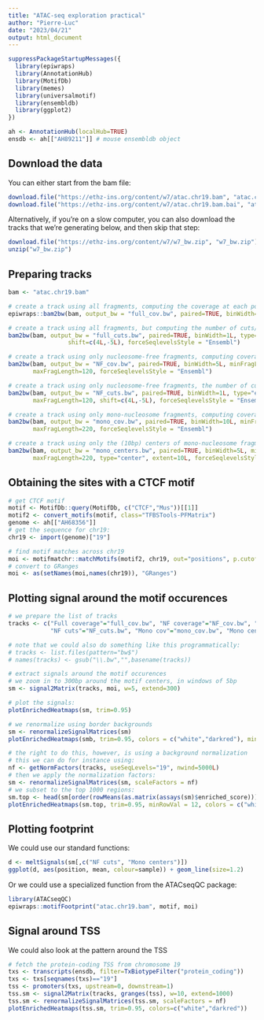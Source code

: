 ```yaml
---
title: "ATAC-seq exploration practical"
author: "Pierre-Luc"
date: "2023/04/21"
output: html_document
---
```


```r
suppressPackageStartupMessages({
  library(epiwraps)
  library(AnnotationHub)
  library(MotifDb)
  library(memes)
  library(universalmotif)
  library(ensembldb)
  library(ggplot2)
})

ah <- AnnotationHub(localHub=TRUE)
ensdb <- ah[["AH89211"]] # mouse ensembldb object
```


## Download the data

You can either start from the bam file:

```r
download.file("https://ethz-ins.org/content/w7/atac.chr19.bam", "atac.chr19.bam")
download.file("https://ethz-ins.org/content/w7/atac.chr19.bam.bai", "atac.chr19.bam.bai")
```

Alternatively, if you're on a slow computer, you can also download the tracks that we're generating below, and then skip that step:
```r
download.file("https://ethz-ins.org/content/w7/w7_bw.zip", "w7_bw.zip")
unzip("w7_bw.zip")
```


## Preparing tracks

```r
bam <- "atac.chr19.bam"

# create a track using all fragments, computing the coverage at each position (and force Ensembl naming)
epiwraps::bam2bw(bam, output_bw = "full_cov.bw", paired=TRUE, binWidth=10L, forceSeqlevelsStyle = "Ensembl")

# create a track using all fragments, but computing the number of cuts/insertion sites at each position
bam2bw(bam, output_bw = "full_cuts.bw", paired=TRUE, binWidth=1L, type="ends", 
                 shift=c(4L,-5L), forceSeqlevelsStyle = "Ensembl")

# create a track using only nucleosome-free fragments, computing coverage
bam2bw(bam, output_bw = "NF_cov.bw", paired=TRUE, binWidth=5L, minFragLength=30, 
       maxFragLength=120, forceSeqlevelsStyle = "Ensembl")

# create a track using only nucleosome-free fragments, the number of cuts/insertion sites at each position
bam2bw(bam, output_bw = "NF_cuts.bw", paired=TRUE, binWidth=1L, type="ends", extend=2L, minFragLength=30, 
       maxFragLength=120, shift=c(4L,-5L), forceSeqlevelsStyle = "Ensembl")

# create a track using only mono-nucleosome fragments, computing coverage
bam2bw(bam, output_bw = "mono_cov.bw", paired=TRUE, binWidth=10L, minFragLength=140,
       maxFragLength=220, forceSeqlevelsStyle = "Ensembl")

# create a track using only the (10bp) centers of mono-nucleosome fragments
bam2bw(bam, output_bw = "mono_centers.bw", paired=TRUE, binWidth=5L, minFragLength=140, shift=c(4L,-5L), 
       maxFragLength=220, type="center", extent=10L, forceSeqlevelsStyle = "Ensembl")
```


## Obtaining the sites with a CTCF motif

```r
# get CTCF motif
motif <- MotifDb::query(MotifDb, c("CTCF","Mus"))[[1]]
motif2 <- convert_motifs(motif, class="TFBSTools-PFMatrix")
genome <- ah[["AH68356"]]
# get the sequence for chr19:
chr19 <- import(genome)["19"]

# find motif matches across chr19
moi <- motifmatchr::matchMotifs(motif2, chr19, out="positions", p.cutoff=1e-5)[[1]]
# convert to GRanges
moi <- as(setNames(moi,names(chr19)), "GRanges")
```

## Plotting signal around the motif occurences

```r
# we prepare the list of tracks
tracks <- c("Full coverage"="full_cov.bw", "NF coverage"="NF_cov.bw", "All cuts"="full_cuts.bw",
            "NF cuts"="NF_cuts.bw", "Mono cov"="mono_cov.bw", "Mono centers"="mono_centers.bw")

# note that we could also do something like this programmatically:
# tracks <- list.files(pattern="bw$")
# names(tracks) <- gsub("\\.bw","",basename(tracks))

# extract signals around the motif occurences
# we zoom in to 300bp around the motif centers, in windows of 5bp
sm <- signal2Matrix(tracks, moi, w=5, extend=300)

# plot the signals:
plotEnrichedHeatmaps(sm, trim=0.95)

# we renormalize using border backgrounds
sm <- renormalizeSignalMatrices(sm)
plotEnrichedHeatmaps(smb, trim=0.95, colors = c("white","darkred"), minRowVal = 10)

# the right to do this, however, is using a background normalization
# this we can do for instance using:
nf <- getNormFactors(tracks, useSeqLevels="19", nwind=5000L)
# then we apply the normalization factors:
sm <- renormalizeSignalMatrices(sm, scaleFactors = nf)
# we subset to the top 1000 regions:
sm.top <- head(sm[order(rowMeans(as.matrix(assays(sm)$enriched_score))),], 500)
plotEnrichedHeatmaps(sm.top, trim=0.95, minRowVal = 12, colors = c("white","darkred"))
```


## Plotting footprint

We could use our standard functions:

```r
d <- meltSignals(sm[,c("NF cuts", "Mono centers")])
ggplot(d, aes(position, mean, colour=sample)) + geom_line(size=1.2)
```

Or we could use a specialized function from the ATACseqQC package:

```r
library(ATACseqQC)
epiwraps::motifFootprint("atac.chr19.bam", motif, moi)
```

## Signal around TSS

We could also look at the pattern around the TSS

```r
# fetch the protein-coding TSS from chromosome 19
txs <- transcripts(ensdb, filter=TxBiotypeFilter("protein_coding"))
txs <- txs[seqnames(txs)=="19"]
tss <- promoters(txs, upstream=0, downstream=1)
tss.sm <- signal2Matrix(tracks, granges(tss), w=10, extend=1000)
tss.sm <- renormalizeSignalMatrices(tss.sm, scaleFactors = nf)
plotEnrichedHeatmaps(tss.sm, trim=0.95, colors=c("white","darkred"))
```



